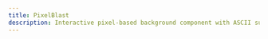 ```yaml
---
title: PixelBlast
description: Interactive pixel-based background component with ASCII support
---
```



<div style={{ width: '100%', height: '600px', position: 'relative' }}>
  <PixelBlast
    variant="circle"
    pixelSize={6}
    color="#B19EEF"
    patternScale={3}
    patternDensity={1.2}
    pixelSizeJitter={0.5}
    enableRipples
    rippleSpeed={0.4}
    rippleThickness={0.12}
    rippleIntensityScale={1.5}
    liquid
    liquidStrength={0.12}
    liquidRadius={1.2}
    liquidWobbleSpeed={5}
    speed={0.6}
    edgeFade={0.25}
    transparent
  />
</div>
